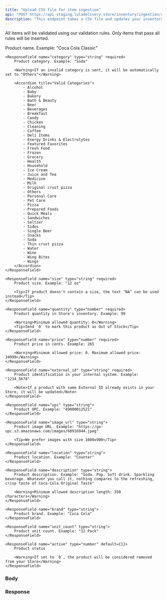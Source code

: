 ```yaml
---
title: "Upload CSV file for item ingestion"
api: "POST https://api-staging.luladelivery.store/inventory/ingestion/csv"
description: "This endpoint takes a CSV file and updates your inventory for the store. We upload the CSV file contanining the inventory items and the store gets updated with the items."
---
```


All items will be validated using our validation rules. Only items that pass all rules will be inserted.

<Accordion title="Validation rules">
    <ResponseField name="name" type="string" required>
        Product name. Example: "Coca Cola Classic"
    </ResponseField>

    <ResponseField name="category" type="string" required>
        Product category. Example: "Soda"

        <Warning>If an invalid category is sent, it will be automatically set to "Others"</Warning>

        <Accordion title="Valid Categories">
            - Alcohol
            - Baby
            - Bakery
            - Bath & Beauty
            - Beer
            - Beverages
            - Breakfast
            - Candy
            - Chicken
            - Cleaning
            - Coffee
            - Deli Items
            - Energy Drinks & Electrolytes
            - Featured Favorites
            - Fresh Food
            - Frozen
            - Grocery
            - Health
            - Household
            - Ice Cream
            - Juice and Tea
            - Medicine
            - Milk
            - Original crust pizza
            - Others
            - Personal Care
            - Pet Care
            - Pizza
            - Prepared Foods
            - Quick Meals
            - Sandwiches
            - Seltzer
            - Sides
            - Single Beer
            - Snacks
            - Soda
            - Thin crust pizza
            - Water
            - Wine
            - Wing Bites
            - Wings
        </Accordion>
    </ResponseField>

    <ResponseField name="size" type="string" required>
        Product size. Example: "12 oz"

        <Tip>If product doesn't contain a size, the text "NA" can be used instead</Tip>
    </ResponseField>

    <ResponseField name="quantity" type="number" required>
        Product quantity in Store's inventory. Example: 99

        <Warning>Minimum allowed quantity: 0</Warning>
        <Tip>Send `0` to mark this product as Out of Stock</Tip>
    </ResponseField>

    <ResponseField name="price" type="number" required>
        Product price in cents. Example: 265

        <Warning>Minimum allowed price: 0. Maximum allowed price: 34999</Warning>
    </ResponseField>

    <ResponseField name="external_id" type="string" required>
        Product identification in your internal system. Example: "1234_5678"

        <Note>If a product with same External ID already exists in your Store, it will be updated</Note>
    </ResponseField>

    <ResponseField name="upc" type="string">
        Product UPC. Example: "49000012521"
    </ResponseField>

    <ResponseField name="image_url" type="string">
        Product image URL. Example: "https://go-upc.s3.amazonaws.com/images/68916944.jpeg"

        <Tip>We prefer images with size 1600x900</Tip>
    </ResponseField>

    <ResponseField name="location" type="string">
        Product location. Example: "Counter"
    </ResponseField>

    <ResponseField name="description" type="string">
        Product description. Example: "Soda. Pop. Soft drink. Sparkling beverage. Whatever you call it, nothing compares to the refreshing, crisp taste of Coca-Cola Original Taste"

        <Warning>Minimum allowed description length: 350 characters</Warning>
    </ResponseField>

    <ResponseField name="brand" type="string">
        Product brand. Example: "Coca Cola"
    </ResponseField>

    <ResponseField name="unit_count" type="string">
        Product unit count. Example: "12 Pack"
    </ResponseField>

    <ResponseField name="active" type="number" default={1}>
        Product status

        <Warning>If set to `0`, the product will be considered removed from your Store</Warning>
    </ResponseField>
</Accordion>

### Body

<ParamField body="file" type="file" required></ParamField>
<ParamField query="store_id" type="string" required></ParamField>

### Response

<Snippet file="job-response.mdx" />
